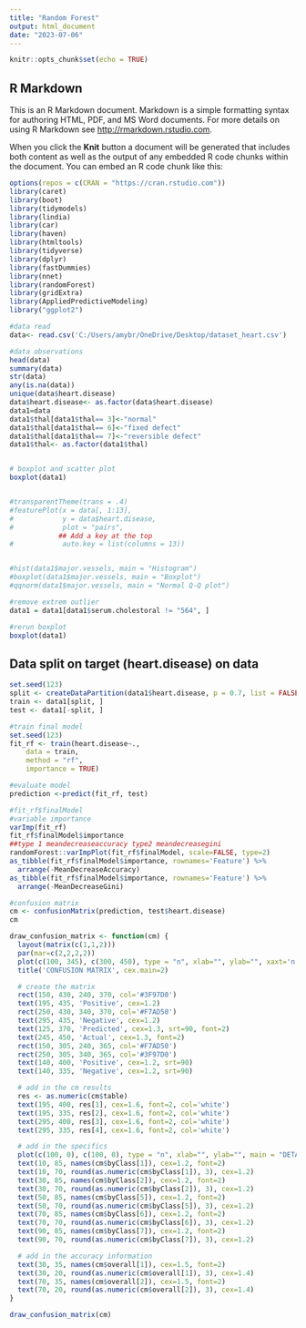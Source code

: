 ```yaml
---
title: "Random Forest"
output: html_document
date: "2023-07-06"
---
```


```r
knitr::opts_chunk$set(echo = TRUE)
```

## R Markdown

This is an R Markdown document. Markdown is a simple formatting syntax for authoring HTML, PDF, and MS Word documents. For more details on using R Markdown see <http://rmarkdown.rstudio.com>.

When you click the **Knit** button a document will be generated that includes both content as well as the output of any embedded R code chunks within the document. You can embed an R code chunk like this:

```r
options(repos = c(CRAN = "https://cran.rstudio.com"))
library(caret)
library(boot)
library(tidymodels)
library(lindia)
library(car)
library(haven)
library(htmltools)
library(tidyverse)
library(dplyr)
library(fastDummies)
library(nnet)
library(randomForest)
library(gridExtra)
library(AppliedPredictiveModeling)
library("ggplot2")

#data read
data<- read.csv('C:/Users/amybr/OneDrive/Desktop/dataset_heart.csv')

#data observations
head(data)
summary(data)
str(data)
any(is.na(data))
unique(data$heart.disease)
data$heart.disease<- as.factor(data$heart.disease)
data1=data
data1$thal[data1$thal== 3]<-"normal"
data1$thal[data1$thal== 6]<-"fixed defect"
data1$thal[data1$thal== 7]<-"reversible defect"
data1$thal<- as.factor(data1$thal)


# boxplot and scatter plot
boxplot(data1)


#transparentTheme(trans = .4)
#featurePlot(x = data[, 1:13], 
#            y = data$heart.disease, 
#            plot = "pairs",
            ## Add a key at the top
#            auto.key = list(columns = 13))


#hist(data1$major.vessels, main = "Histogram")
#boxplot(data1$major.vessels, main = "Boxplot")
#qqnorm(data1$major.vessels, main = "Normal Q-Q plot")

#remove extrem outlier
data1 = data1[data1$serum.cholestoral != "564", ]

#rerun boxplot
boxplot(data1)
```

## Data split on target (heart.disease) on data

```r
set.seed(123)
split <- createDataPartition(data1$heart.disease, p = 0.7, list = FALSE)
train <- data1[split, ]
test <- data1[-split, ]

```

```r
#train final model
set.seed(123)
fit_rf <- train(heart.disease~.,
    data = train,
    method = "rf",
    importance = TRUE)
```
```r
#evaluate model
prediction <-predict(fit_rf, test)
```
```r
#fit_rf$finalModel
#variable importance
varImp(fit_rf)
fit_rf$finalModel$importance
##type 1 meandecreaseaccuracy type2 meandecreasegini
randomForest::varImpPlot(fit_rf$finalModel, scale=FALSE, type=2)
as_tibble(fit_rf$finalModel$importance, rownames='Feature') %>%
  arrange(-MeanDecreaseAccuracy)
as_tibble(fit_rf$finalModel$importance, rownames='Feature') %>%
  arrange(-MeanDecreaseGini)
```
```r
#confusion matrix
cm <- confusionMatrix(prediction, test$heart.disease)
cm
```
```r
draw_confusion_matrix <- function(cm) {
  layout(matrix(c(1,1,2)))
  par(mar=c(2,2,2,2))
  plot(c(100, 345), c(300, 450), type = "n", xlab="", ylab="", xaxt='n', yaxt='n')
  title('CONFUSION MATRIX', cex.main=2)

  # create the matrix 
  rect(150, 430, 240, 370, col='#3F97D0')
  text(195, 435, 'Positive', cex=1.2)
  rect(250, 430, 340, 370, col='#F7AD50')
  text(295, 435, 'Negative', cex=1.2)
  text(125, 370, 'Predicted', cex=1.3, srt=90, font=2)
  text(245, 450, 'Actual', cex=1.3, font=2)
  rect(150, 305, 240, 365, col='#F7AD50')
  rect(250, 305, 340, 365, col='#3F97D0')
  text(140, 400, 'Positive', cex=1.2, srt=90)
  text(140, 335, 'Negative', cex=1.2, srt=90)

  # add in the cm results 
  res <- as.numeric(cm$table)
  text(195, 400, res[1], cex=1.6, font=2, col='white')
  text(195, 335, res[2], cex=1.6, font=2, col='white')
  text(295, 400, res[3], cex=1.6, font=2, col='white')
  text(295, 335, res[4], cex=1.6, font=2, col='white')

  # add in the specifics 
  plot(c(100, 0), c(100, 0), type = "n", xlab="", ylab="", main = "DETAILS", xaxt='n', yaxt='n')
  text(10, 85, names(cm$byClass[1]), cex=1.2, font=2)
  text(10, 70, round(as.numeric(cm$byClass[1]), 3), cex=1.2)
  text(30, 85, names(cm$byClass[2]), cex=1.2, font=2)
  text(30, 70, round(as.numeric(cm$byClass[2]), 3), cex=1.2)
  text(50, 85, names(cm$byClass[5]), cex=1.2, font=2)
  text(50, 70, round(as.numeric(cm$byClass[5]), 3), cex=1.2)
  text(70, 85, names(cm$byClass[6]), cex=1.2, font=2)
  text(70, 70, round(as.numeric(cm$byClass[6]), 3), cex=1.2)
  text(90, 85, names(cm$byClass[7]), cex=1.2, font=2)
  text(90, 70, round(as.numeric(cm$byClass[7]), 3), cex=1.2)

  # add in the accuracy information 
  text(30, 35, names(cm$overall[1]), cex=1.5, font=2)
  text(30, 20, round(as.numeric(cm$overall[1]), 3), cex=1.4)
  text(70, 35, names(cm$overall[2]), cex=1.5, font=2)
  text(70, 20, round(as.numeric(cm$overall[2]), 3), cex=1.4)
}  

draw_confusion_matrix(cm)
```





